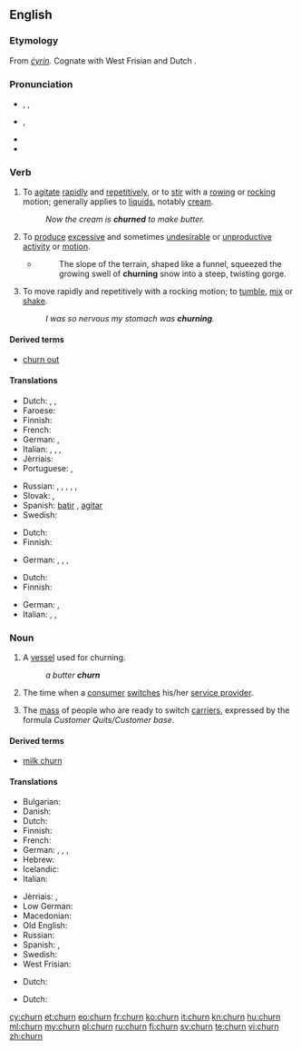 ==English==

===Etymology===
From {{etyl|ang|en}} ''[[cyrin|ċyrin]]''. Cognate with West Frisian {{term|tsjerne|lang=fy}} and Dutch {{term|karnen|lang=nl}}.

===Pronunciation===
* {{a|UK}} {{enPR|chû(r)n}}, {{IPA|/tʃɜː(r)n/}}, {{X-SAMPA|/tS3:(r)n/}}
* {{a|US}} {{IPA|/tʃɚn/}}, {{X-SAMPA|/tS@`n/}}
* {{audio|en-us-churn.ogg|Audio (US)}}
* {{rhymes|ɜː(r)n}}

===Verb===
{{en-verb}}

# {{context|transitive|lang=en}} To [[agitate]] [[rapid]]ly and [[repetitive]]ly, or to [[stir]] with a [[row]]ing or [[rock]]ing motion; generally applies to [[liquid]]s, notably [[cream]].
#: ''Now the cream is '''churned''' to make butter.''
# {{context|transitive|figuratively|lang=en}} To [[produce]] [[excessive]] and sometimes [[undesirable]] or [[unproductive]] [[activity]] or [[motion]].
#* {{quote-news|date=2012|author=John Branch|title=Snow Fall : The Avalanche at Tunnel Creek|newspaper=New York Time|url=http://www.nytimes.com/projects/2012/snow-fall/?smid=fb-nytimes&WT.z_sma=SP_SNT_20130415#/?part=tunnel-creek}}
#*: The slope of the terrain, shaped like a funnel, squeezed the growing swell of '''churning''' snow into a steep, twisting gorge. 
# {{context|intransitive|lang=en}} To move rapidly and repetitively with a rocking motion; to [[tumble]], [[mix]] or [[shake]].
#: ''I was so nervous my stomach was '''churning'''.''

====Derived terms====
* [[churn out]]

====Translations====
{{trans-top|agitate rapidly}}
* Dutch: {{t+|nl|karnen}} {{qualifier|butter}}, {{t+|nl|agiteren}}, {{qualifier|fluid}}
* Faroese: {{t-|fo|kirna}}
* Finnish: {{t+|fi|kirnuta}}
* French: {{t+|fr|baratter}}
* German: {{t-|de|durchschütteln}}, {{t-|de|aufwühlen}}
* Italian: {{t+|it|frullare}}, {{t+|it|sbattere}}, {{t-|it|ribollire}}, {{t-|it|spumeggiare}}
* Jèrriais: {{tø|roa-jer|pêtri}}
* Portuguese: {{t+|pt|agitar}}, {{t+|pt|bater}}
{{trans-mid}}
* Russian: {{qualifier|creamy substance}} {{t+|ru|взбивать|tr=vzbivátʹ|sc=Cyrl}} {{impf}}, {{t+|ru|взбить|tr=vzbitʹ|sc=Cyrl}} {{pf.}}, {{qualifier|liquid}} {{t+|ru|взбалтывать|tr=vzbáltyvatʹ|sc=Cyrl}} {{impf}}, {{t+|ru|взболтать|tr=vzboltátʹ|sc=Cyrl}} {{pf.}}, {{qualifier|butter}} {{t+|ru|сбивать|tr=sbivátʹ|sc=Cyrl}} {{impf}}, {{t-|ru|сзбить|tr=sbitʹ|sc=Cyrl}} {{pf.}}
* Slovak: {{t-|sk|tĺcť}}, {{t-|sk|stĺkať}}
* Spanish: [[batir]] {{gloss|butter}}, [[agitar]] {{gloss|water}}
* Swedish: {{t+|sv|kärna}}
{{trans-bottom}}

{{trans-top|figuratively: produce excessive motion}}
* Dutch: {{t-|nl|woelen}}
* Finnish: {{t+|fi|hämmentää}}
{{trans-mid}}
* German: {{t-|de|wusseln}}, {{t+|de|rütteln}}, {{t+|de|wühlen}},
{{trans-bottom}}

{{trans-top|tumble}}
* Dutch: {{t-|nl|woelen}}
* Finnish: {{t+|fi|velloa}}
{{trans-mid}}
* German: {{t-|de|durchschütteln}}, {{t-|de|aufwühlen}}
* Italian: {{t-|it|spumeggiare}}, {{t+|it|frullare}}, {{t-|it|ribollire}}
{{trans-bottom}}

===Noun===
{{en-noun}}

# A [[vessel]] used for churning.
#: ''a butter '''churn'''''
# {{context|telecommunications|lang=en}} The time when a [[consumer]] [[switch]]es his/her [[service provider]].
# {{context|telecommunications|lang=en}} The [[mass]] of people who are ready to switch [[carrier]]s, expressed by the formula ''Customer Quits/Customer base''.

====Derived terms====
*[[milk churn]]

====Translations====
{{trans-top|vessel for churning}}
* Bulgarian: {{t-|bg|буталка|f|tr=butalka}}
* Danish: {{t-|da|kjerne}}
* Dutch: {{t-|nl|botervat|n}}
* Finnish: {{t+|fi|kirnu}}
* French: {{t+|fr|baratte|f}}
* German: {{t-|de|Rührtrommel|f}}, {{t+|de|Butterfass|n}}, {{t-|de|Butterfertiger|m}}, {{t+|de|Kerne|f}}
* Hebrew: {{t-|he|נטישה|sc=Hebr}}
* Icelandic: {{t-|is|kirna|f}}
* Italian: {{t+|it|zangola}}
{{trans-mid}}
* Jèrriais: {{tø|roa-jer|bathette|f}}, {{tø|roa-jer|ribot|m}}
* Low German: {{t-|nds|karne|f}}
* Macedonian: {{t-|mk|бутин|m|tr=bútin}}
* Old English: {{t-|ang|ceren|f}}
* Russian: {{t+|ru|маслобойка|f|tr=maslobójka}}
* Spanish: {{t-|es|mantequera|f}} {{gloss|butter}}, {{t+|es|lechera|f}} {{gloss|milk}}
* Swedish: {{t+|sv|kärna|c}}
* West Frisian: {{t-|fy|tsjerne|c}}
{{trans-bottom}}

{{trans-top|time when customer switches provider}}
* Dutch: {{t-|nl|overstap|m}}
{{trans-mid}}
{{trans-bottom}}

{{trans-top|people ready to switch carrier}}
* Dutch: {{t-|nl|overstapkandidaten|p}}
{{trans-mid}}
{{trans-bottom}}

[[cy:churn]]
[[et:churn]]
[[eo:churn]]
[[fr:churn]]
[[ko:churn]]
[[it:churn]]
[[kn:churn]]
[[hu:churn]]
[[ml:churn]]
[[my:churn]]
[[pl:churn]]
[[ru:churn]]
[[fi:churn]]
[[sv:churn]]
[[te:churn]]
[[vi:churn]]
[[zh:churn]]